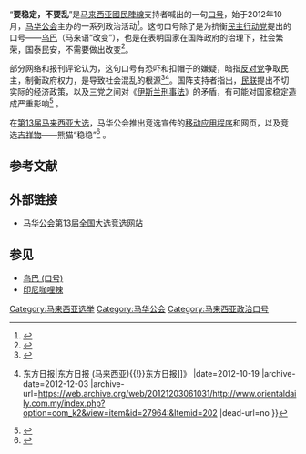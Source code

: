 “'''要稳定，不要乱'''”是[[马来西亚|马来西亚]][[國民陣線|國民陣線]]支持者喊出的一句[[口号|口号]]，始于2012年10月，[[马华公会|马华公会]]主办的一系列政治活动<ref>{{cite news |title=蔡細歷‧要穩定、不要亂 |url=http://opinions.sinchew.com.my/node/25801 |accessdate=2013-05-01 |newspaper=[[星洲日报|星洲日报]] |date=2012-10-13 }}{{Dead link|date=2019年11月 |bot=InternetArchiveBot |fix-attempted=yes }}</ref>。这句口号除了是为抗衡[[民主行动党_(马来西亚)|民主行动党]]提出的口号——[[乌巴_(口号)|乌巴]]（马来语“改变”），也是在表明国家在国阵政府的治理下，社会繁荣，国泰民安，不需要做出改变<ref>{{cite news|title=慕尤丁： “乌巴”虽简洁有吸引力 民联口号不切实际|url=http://www.nanyang.com/node/529808?tid=510|accessdate=2013-05-01|newspaper=[[南洋商报|南洋商报]]|date=2013-04-30|deadurl=yes|archiveurl=https://web.archive.org/web/20160304185530/http://www.nanyang.com/node/529808?tid=510|archivedate=2016-03-04}}</ref>。

部分网络和报刊评论认为，这句口号有恐吓和扣帽子的嫌疑，暗指[[反对党|反对党]]争取民主，制衡政府权力，是导致社会混乱的根源<ref>{{cite news |title=要稳定不要乱？劣质的和平比战争更糟糕 |url=http://www.malaysiakini.com/letters/226989 |accessdate=2013-05-01 |newspaper=[[当今大马|当今大马]] |date=2013-04-16 |archive-url=https://web.archive.org/web/20130419012105/http://www.malaysiakini.com/letters/226989 |archive-date=2013-04-19 |dead-url=yes }}</ref><ref>{{cite news |author=杨佩玉 |title=「要稳定，不要乱」的口號背后 |url=http://www.orientaldaily.com.my/index.php?option=com_k2&view=item&id=27964:&Itemid=202 |accessdate=2013-05-01 |newspaper=《[[东方日报_(马来西亚){{!}}东方日报|东方日报 (马来西亚){{!}}东方日报]]》 |date=2012-10-19 |archive-date=2012-12-03 |archive-url=https://web.archive.org/web/20121203061031/http://www.orientaldaily.com.my/index.php?option=com_k2&view=item&id=27964:&Itemid=202 |dead-url=no }}</ref>。国阵支持者指出，[[人民联盟_(马来西亚)|民联]]提出不切实际的经济政策，以及三党之间对《[[伊斯兰刑事法|伊斯兰刑事法]]》的矛盾，有可能对国家稳定造成严重影响<ref>{{cite news|author=林恩霆|title=要穩定，不要亂？|url=http://www.chinapress.com.my/node/363068|accessdate=2013-05-01|newspaper=《[[中国报|中国报]]》|date=2012-10-19}}{{dead link|date=2018年4月 |bot=InternetArchiveBot |fix-attempted=yes }}</ref> 。

在[[2013年马来西亚大选|第13届马来西亚大选]]，马华公会推出竞选宣传的[[流動軟體應用程式|移动应用程序]]和网页，以及竞选[[吉祥物|吉祥物]]——熊猫“稳稳”<ref>{{cite news |title=马华投入大选 推出移动应用程序及熊猫娃娃吉祥物 |url=http://www.chinanews.com/hr/2013/04-03/4702863.shtml |accessdate=2013-05-04 |newspaper=[[中国新闻网|中国新闻网]] |date=2013-04-03 |archive-date=2018-10-03 |archive-url=https://web.archive.org/web/20181003100835/http://www.chinanews.com/hr/2013/04-03/4702863.shtml |dead-url=no }}</ref> 。

== 参考文献 ==
{{Reflist|2}}

== 外部链接 ==
* [https://web.archive.org/web/20130430110050/http://ge13.mca.org.my/cn/ 马华公会第13届全国大选竞选网站]

== 参见 ==
{{Portal box|马来西亚}}
* [[乌巴_(口号)|乌巴 (口号)]]
* [[印尼咖哩辣|印尼咖哩辣]]

[[Category:马来西亚选举|Category:马来西亚选举]]
[[Category:马华公会|Category:马华公会]]
[[Category:马来西亚政治口号|Category:马来西亚政治口号]]